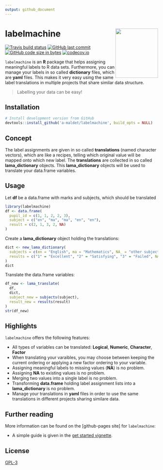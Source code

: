 ```yaml
---
output: github_document
---
```


# labelmachine <img src="man/figures/logo.png" align="right" alt="" width=140 height=162 />

<!-- badges: start -->
[![Travis build status](https://travis-ci.org/a-maldet/labelmachine.svg?branch=master)](https://travis-ci.org/a-maldet/labelmachine)
[![GitHub last commit](https://img.shields.io/github/last-commit/a-maldet/labelmachine.svg?logo=github)](https://github.com/a-maldet/labelmachine/commits/master)
[![GitHub code size in bytes](https://img.shields.io/github/languages/code-size/a-maldet/labelmachine.svg?logo=github)](https://github.com/a-maldet/labelmachine)
[![codecov.io](https://codecov.io/github/a-maldet/labelmachine/coverage.svg?branch=master)](https://codecov.io/github/a-maldet/labelmachine?branch=master)
<!-- badges: end -->


`labelmachine` is an **R** package that helps assigning meaningful
labels to R data sets.
Furthermore, you can manage your labels
in so called **dictionary** files, which are **yaml** files.
This makes it very easy using the same label translations in multiple
projects that share similar data structure.

> Labelling your data can be easy!

## Installation

```r
# Install development version from GitHub
devtools::install_github('a-maldet/labelmachine', build_opts = NULL)
```

## Concept

The label assignments are given in so called **translations** (named character vectors),
which are like a recipes, telling which original value will be mapped onto which new label.
The **translations** are collected in so called **lama_dictionary** objects.
This **lama_dictionary** objects will be used to translate your data.frame variables.

## Usage

Let **df** be a data.frame with marks and subjects, which should be translated
```r
library(labelmachine)
df <- data.frame(
  pupil_id = c(1, 1, 2, 2, 3),
  subject = c("en", "ma", "ma", "en", "en"),
  result = c(2, 1, 3, 2, NA)
)
```

Create a **lama_dictionary** object holding the translations:
```r
dict <- new_lama_dictionary(
  subjects = c(en = "English", ma = "Mathematics", NA_ = "other subjects"),
  results = c("1" = "Excellent", "2" = "Satisfying", "3" = "Failed", NA_ = "Missed")
)
dict
```

Translate the data.frame variables:
```r
df_new <- lama_translate(
  df,
  dict,
  subject_new = subjects(subject),
  result_new = results(result)
)
str(df_new)
```

## Highlights

`labelmachine` offers the following features:

* All types of variables can be translated: **Logical**, **Numeric**, **Character**, **Factor**
* When translating your varaibles, you may choose between keeping the current ordering or applying a new factor ordering to your variable.
* Assigning meaningful labels to missing values (**NA**) is no problem.
* Assigning **NA** to existing values is no problem.
* Merging two values into a single label is no problem.
* Transforming **data.frame** holding label assignment lists into a **lama_dictionary** is no problem.
* Manage your translations in **yaml** files in order to use the same translations
  in different projects sharing similare data.

## Further reading

More information can be found on the [github-pages site] for `labelmachine`:

* A simple guide is given in the [get started vignette].

## License

[GPL-3]
  
[get started vignette]:  https://a-maldet.github.io/labelmachine/index.html
[GPL-3]: https://a-maldet.github.io/labelmachine/LICENSE

